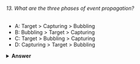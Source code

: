 ###### 13. What are the three phases of event propagation?

- A: Target > Capturing > Bubbling
- B: Bubbling > Target > Capturing
- C: Target > Bubbling > Capturing
- D: Capturing > Target > Bubbling

<details>
<summary>
<b>Answer</b>
</summary>

#### Answer: D

During the **capturing** phase, the event goes through the ancestor elements down to the target element. It then reaches the **target** element, and **bubbling** begins.

<img src='https://i.imgur.com/N18oRgd.png' width='200' />

</details>

